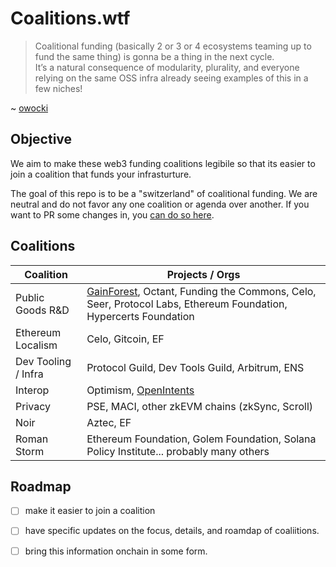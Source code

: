 
# Coalitions.wtf

> Coalitional funding (basically 2 or 3 or 4 ecosystems teaming up to fund the same thing) is gonna be a thing in the next cycle.  
> It’s a natural consequence of modularity, plurality, and everyone relying on the same OSS infra 
> already seeing examples of this in a few niches!

~ [owocki](https://x.com/owocki/status/1952479911903674660)

## Objective

We aim to make these web3 funding coalitions legibile so that its easier to join a coalition that funds your infrasturture.

The goal of this repo is to be a "switzerland" of coalitional funding.  We are neutral and do not favor any one coalition or agenda over another.  If you want to PR some changes in, you [can do so here](https://github.com/owocki/coalitions.wtf/).

## Coalitions


| Coalition      | Projects / Orgs                                                                 |
|-------------------------|---------------------------------------------------------------------------------|
| Public Goods R&D | [GainForest](https://gainforest.earth), Octant, Funding the Commons, Celo, Seer, Protocol Labs, Ethereum Foundation, Hypercerts Foundation |
| Ethereum Localism       | Celo, Gitcoin, EF                                                               |
| Dev Tooling / Infra     | Protocol Guild, Dev Tools Guild, Arbitrum, ENS                                   |
| Interop                 | Optimism, [OpenIntents](https://www.openintents.xyz/)                           |
| Privacy                 | PSE, MACI, other zkEVM chains (zkSync, Scroll)                                  |
| Noir                 | Aztec, EF                                                                       |
| Roman Storm                 | Ethereum Foundation, Golem Foundation, Solana Policy Institute... probably many others                                                                       |

## Roadmap

- [ ] make it easier to join a coalition
- [ ] have specific updates on the focus, details, and roamdap of coaliitions.
- [ ] bring this information onchain in some form.


